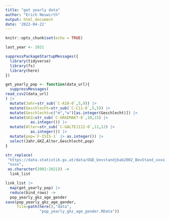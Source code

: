 ```yaml
---
title: "get yearly data"
author: "Erich Neuwirth"
output: html_document
date: '2022-04-22'
---
```


```r
knitr::opts_chunk$set(echo = TRUE)
```

```r
last_year <- 2021
```

```r
suppressPackageStartupMessages({
  library(tidyverse)
  library(fs)
  library(here)
})
```


```r
get_yearly_pop <- function(data_url){
  suppressMessages(
read_csv2(data_url)
) |>
  mutate(Jahr=str_sub(`C-A10-0`,5,9)) |>
  mutate(Geschlecht=str_sub(`C-C11-0`,5,5)) |>
  mutate(Geschlecht=c("m","w")[as.integer(Geschlecht)]) |> 
  mutate(GKZ=str_sub(`C-GRGEMAKT-0`,10,15) |> 
           as.integer()) |>
  mutate(Alter=str_sub(`C-GALTEJ112-0`,11,12) |>
           as.integer()) |>
  mutate(pop=`F-ISIS-1` |> as.integer()) |>
  select(Jahr,GKZ,Alter,Geschlecht,pop) 
}
```

```r
str_replace(
 "https://data.statistik.gv.at/data/OGD_bevstandjbab2002_BevStand_xxxx.csv",
 "xxxx",
 as.character(2002:2021)) ->
  link_list
```


```r
link_list |>
  map(get_yearly_pop) |>
  reduce(bind_rows) ->
  pop_yearly_gkz_age_gender
save(pop_yearly_gkz_age_gender,
     file=path(here(),"data",
               "pop_yearly_gkz_age_gender.RData"))
```

